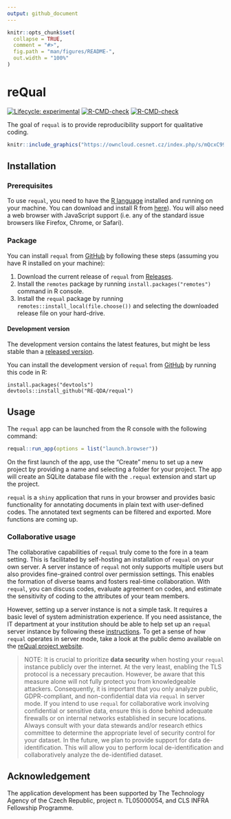 ```yaml
---
output: github_document
---
```


<!-- README.md is generated from README.Rmd. Please edit that file -->

```r
knitr::opts_chunk$set(
  collapse = TRUE,
  comment = "#>",
  fig.path = "man/figures/README-",
  out.width = "100%"
)
```

# reQual

<!-- badges: start -->
[![Lifecycle: experimental](https://img.shields.io/badge/lifecycle-experimental-orange.svg)](https://lifecycle.r-lib.org/articles/stages.html#experimental)
[![R-CMD-check](https://github.com/RE-QDA/requal/workflows/R-CMD-check/badge.svg)](https://github.com/RE-QDA/requal/actions)
[![R-CMD-check](https://github.com/RE-QDA/requal/actions/workflows/R-CMD-check.yaml/badge.svg)](https://github.com/RE-QDA/requal/actions/workflows/R-CMD-check.yaml)
<!-- badges: end -->

The goal of `requal` is to provide reproducibility support for qualitative coding.  


```r
knitr::include_graphics("https://owncloud.cesnet.cz/index.php/s/mQcxC998RC6qwVP/download")
```


## Installation

### Prerequisites

To use `requal`, you need to have the [R language](https://www.r-project.org) installed and running on your machine. You can download and install R from [here](https://cloud.r-project.org)). You will also need a web browser with JavaScript support (i.e. any of the standard issue browsers like Firefox, Chrome, or Safari).

### Package 

You can install `requal` from [GitHub](https://github.com/) by following these steps (assuming you have R installed on your machine):

1. Download the current release of `requal` from [Releases](https://github.com/RE-QDA/requal/releases).
2. Install the `remotes` package by running `install.packages("remotes")` command in R console.
3. Install the `requal` package by running `remotes::install_local(file.choose())` and selecting the downloaded release file on your hard-drive. 

#### Development version 

The development version contains the latest features, but might be less stable than a [released version](https://github.com/RE-QDA/requal/releases).

You can install the development version of `requal` from [GitHub](https://github.com/) by running this code in R:

```
install.packages("devtools")
devtools::install_github("RE-QDA/requal")
```

## Usage

The `requal` app can be launched from the R console with the following command:

```r
requal::run_app(options = list("launch.browser"))
```

On the first launch of the app, use the "Create" menu to set up a new project by providing a name and selecting a folder for your project. The app will create an SQLite database file with the `.requal` extension and start up the project.

`requal` is a `shiny` application that runs in your browser and provides basic functionality for annotating documents in plain text with user-defined codes. The annotated text segments can be filtered and exported. More functions are coming up.

### Collaborative usage

The collaborative capabilities of `requal` truly come to the fore in a team setting. This is facilitated by self-hosting an installation of `requal` on your own server. A server instance of `requal` not only supports multiple users but also provides fine-grained control over permission settings. This enables the formation of diverse teams and fosters real-time collaboration. With `requal`, you can discuss codes, evaluate agreement on codes, and estimate the sensitivity of coding to the attributes of your team members. 

However, setting up a server instance is not a simple task. It requires a basic level of system administration experience. If you need assistance, the IT department at your institution should be able to help set up an `requal` server instance by following these [instructions](https://github.com/RE-QDA/requal/wiki/Server-setup). To get a sense of how `requal` operates in server mode, take a look at the public demo available on the [reQual project website](https://requal.fsv.cuni.cz/).

>NOTE: It is crucial to prioritize __data security__ when hosting your `requal` instance publicly over the internet. At the very least, enabling the TLS protocol is a necessary precaution. However, be aware that this measure alone will not fully protect you from knowledgeable attackers. Consequently, it is important that you only analyze public, GDPR-compliant, and non-confidential data via `requal` in server mode. If you intend to use `requal` for collaborative work involving confidential or sensitive data, ensure this is done behind adequate firewalls or on internal networks established in secure locations. Always consult with your data stewards and/or research ethics committee to determine the appropriate level of security control for your dataset. In the future, we plan to provide support for data de-identification. This will allow you to perform local de-identification and collaboratively analyze the de-identified dataset.

## Acknowledgement

The application development has been supported by The Technology Agency of the Czech Republic, project n. TL05000054, and CLS INFRA Fellowship Programme.
